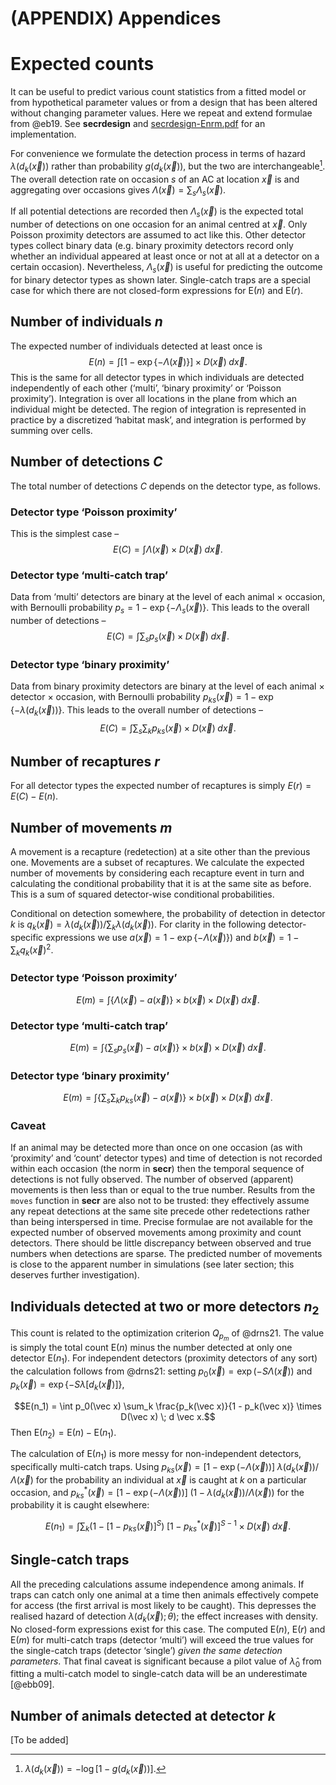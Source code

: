# (APPENDIX) Appendices {-} 

# Expected counts {#Expected}

It can be useful to predict various count statistics from a fitted model or from hypothetical parameter values or from a design that has been altered without changing parameter values. Here we repeat and extend formulae from @eb19. See **secrdesign** and [secrdesign-Enrm.pdf] for an implementation.

For convenience we formulate the detection process in terms of hazard $\lambda(d_k(\vec x))$ rather than probability $g(d_k(\vec x))$, but the two are interchangeable[^footnote4i]. The overall detection rate on occasion $s$ of an AC at location $\vec x$ is 
\begin{equation}
 \Lambda_s(\vec x) = \sum_K \lambda(d_k(\vec x)),
\end{equation}
and aggregating over occasions gives $\Lambda(\vec x) = \sum_s \Lambda_s(\vec x)$.

[^footnote4i]: $\lambda(d_k(\vec x)) = -\log[1 - g(d_k(\vec x))]$.

If all potential detections are recorded then $\Lambda_s(\vec x)$ is the expected total number of detections on one occasion for an animal centred at $\vec x$. Only Poisson proximity detectors are assumed to act like this. Other detector types collect binary data (e.g. binary proximity detectors record only whether an individual appeared at least once or not at all at a detector on a certain occasion). Nevertheless, $\Lambda_s(\vec x)$ is useful for predicting the outcome for binary detector types as shown later. Single-catch traps are a special case for which there are not closed-form expressions for $\mbox{E} (n)$ and $\mbox{E} (r)$.

## Number of individuals $n$

The expected number of individuals detected at least once is $$E(n) = \int [1 - \exp\{-\Lambda(\vec x) \} ] \times  D(\vec x) \; d \vec x.$$ This is the same for all detector types in which individuals are detected independently of each other ('multi', 'binary proximity' or 'Poisson proximity'). Integration is over all locations in the plane from which an individual might be detected. The region of integration is represented in practice by a discretized 'habitat mask', and integration is performed by summing over cells.

## Number of detections $C$

The total number of detections $C$ depends on the detector type, as follows.

### Detector type 'Poisson proximity'

This is the simplest case --
 $$E(C) = \int \Lambda(\vec x) \times D(\vec x) \; d\vec x.$$
 
### Detector type 'multi-catch trap'
 
 Data from 'multi' detectors are binary at the level of each animal $\times$ occasion, with Bernoulli probability $p_s = 1 - \exp\{- \Lambda_s(\vec x)\}$. This leads to the overall number of detections -- $$E(C) = \int \sum_s p_s(\vec x) \times D(\vec x) \; d \vec x.$$
 
### Detector type 'binary proximity'
 
 Data from binary proximity detectors are binary at the level of each animal $\times$ detector $\times$ occasion, with Bernoulli probability $p_{ks}(\vec x) = 1 - \exp\{- \lambda(d_k(\vec x))\}$. This leads to the overall number of detections -- $$E(C) = \int \sum_s \sum_k p_{ks}(\vec x) \times D(\vec x) \; d\vec x.$$ 
 
 <!-- These calculations assume a homogeneous distribution of animals across space, leading to a constant hazard for each detector. That is never the case, because the hazard for each individual is peaked near its activity centre and individuals are distributed at random, leading to more or less rough hazard surface. Variance in the per-detector hazard leads to systematic bias. -->
 
## Number of recaptures $r$
 
 For all detector types the expected number of recaptures is simply $E(r) = E(C) - E(n).$
 
## Number of movements $m$
 
 A movement is a recapture (redetection) at a site other than the previous one. Movements are a subset of recaptures. We calculate the expected number of movements by considering each recapture event in turn and calculating the conditional probability that it is at the same site as before. This is a sum of squared detector-wise conditional probabilities.

Conditional on detection somewhere, the probability of detection in detector $k$ is $q_k(\vec x) = \lambda(d_k(\vec x)) / \sum_k \lambda(d_k(\vec x))$. For clarity in the following detector-specific expressions we use $a(\vec x) = 1 - \exp\{-\Lambda(\vec x)\})$ and $b(\vec x) = 1-\sum_k q_k(\vec x)^2$.

### Detector type 'Poisson proximity'

$$E(m) = \int \{ \Lambda(\vec x) - a(\vec x)\} \times b(\vec x) \times D(\vec x) \; d\vec x.$$
 
### Detector type 'multi-catch trap'
 
 $$E(m) = \int \{\sum_s p_s(\vec x) - a(\vec x)\} \times b(\vec x) \times D(\vec x) \; d\vec x.$$

### Detector type 'binary proximity'
  
  $$E(m) = \int \{ \sum_s \sum_k p_{ks}(\vec x)  - a(\vec x) \} \times b(\vec x) \times D(\vec x) \; d\vec x.$$
   
### Caveat
   
   If an animal may be detected more than once on one occasion (as with 'proximity' and 'count' detector types) and time of detection is not recorded within each occasion (the norm in **secr**) then the temporal sequence of detections is not fully observed. The number of observed (apparent) movements is then less than or equal to the true number. Results from the `moves` function in **secr** are also not to be trusted: they effectively assume any repeat detections at the same site precede other redetections rather than being interspersed in time. Precise formulae are not available for the expected number of observed movements among proximity and count detectors. There should be little discrepancy between observed and true numbers when detections are sparse. The predicted number of movements is close to the apparent number in simulations (see later section; this deserves further investigation). 
  
## Individuals detected at two or more detectors $n_2$
  
  This count is related to the optimization criterion $Q_{p_m}$ of @drns21. The value is simply the total count $\mbox{E}(n)$ minus the number detected at only one detector $\mbox{E}(n_1)$. For 
  independent detectors (proximity detectors of any sort) the calculation follows from @drns21: setting $p_0(\vec x) = \exp (-S\Lambda(\vec x))$ and $p_k(\vec x) = \exp\{-S \lambda[d_k(\vec x)]\}$,
  
  $$E(n_1) = \int p_0(\vec x) \sum_k \frac{p_k(\vec x)}{1 - p_k(\vec x)} \times D(\vec x) \; d \vec x.$$
   Then $\mbox{E}(n_2) = \mbox{E}(n) - \mbox{E}(n_1)$.
  
  The calculation of $\mbox{E}(n_1)$ is more messy for non-independent detectors, specifically multi-catch traps. Using $p_{ks}(\vec x) = [1 - \exp(-\Lambda(\vec x))] \; \lambda(d_k(\vec x)) / \Lambda(\vec x)$ for the probability an individual at $\vec x$ is caught at $k$ on a particular occasion, and  $p^*_{ks}(\vec x) = [1 - \exp(-\Lambda(\vec x))] \; (1 - \lambda(d_k(\vec x)) / \Lambda(\vec x))$ for the probability it is caught elsewhere:
   
   $$E(n_1) = \int \sum_k \left( 1 - [1-p_{ks}(\vec x)]^S \right) \;  [1-p^*_{ks}(\vec x)]^{S-1} \times D(\vec x) \; d \vec x.$$
   
   
## Single-catch traps
   
   All the preceding calculations assume independence among animals. If traps can catch only one animal at a time then animals effectively compete for access (the first arrival is most likely to be caught). This depresses the realised hazard of detection $\lambda(d_k(\vec x); \theta)$; the effect increases with density. No closed-form expressions exist for this case. The computed $\mbox{E}(n)$, $\mbox{E}(r)$ and $\mbox{E}(m)$ for multi-catch traps (detector 'multi') will exceed the true values for the single-catch traps (detector 'single') *given the same detection parameters*. That final caveat is significant because a pilot value of $\hat \lambda_0$ from fitting a multi-catch model to single-catch data will be an underestimate [@ebb09].
  
  
## Number of animals detected at detector $k$
  
[To be added]
  
[secrdesign-vignette.pdf]: https://www.otago.ac.nz/density/pdfs/secrdesign-vignette.pdf
[secrdesign-Enrm.pdf]: https://www.otago.ac.nz/density/pdfs/secrdesign-Enrm.pdf
